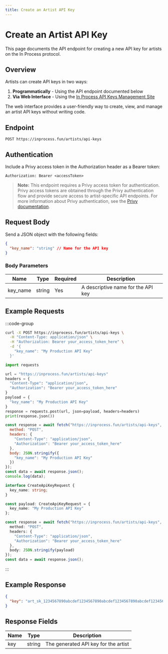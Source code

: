 ```yaml
---
title: Create an Artist API Key
---
```


# Create an Artist API Key

This page documents the API endpoint for creating a new API key for artists on the In Process protocol.

## Overview

Artists can create API keys in two ways:
1. **Programmatically** - Using the API endpoint documented below
2. **Via Web Interface** - Using the [In Process API Keys Management Site](https://inprocess.fun/manage/api-keys)

The web interface provides a user-friendly way to create, view, and manage an artist API keys without writing code.

## Endpoint

```http
POST https://inprocess.fun/artists/api-keys
```

## Authentication

Include a Privy access token in the Authorization header as a Bearer token:

```http
Authorization: Bearer <accessToken>
```

> **Note:** This endpoint requires a Privy access token for authentication. Privy access tokens are obtained through the Privy authentication flow and provide secure access to artist-specific API endpoints. For more information about Privy authentication, see the [Privy documentation](https://docs.privy.io/authentication/user-authentication/access-tokens#getting-the-access-token).

## Request Body

Send a JSON object with the following fields:

```json
{
  "key_name": "string" // Name for the API key
}
```

### Body Parameters

| Name           | Type   | Required | Description                    |
| -------------- | ------ | -------- | ------------------------------ |
| key_name       | string | Yes      | A descriptive name for the API key |

## Example Requests

:::code-group

```bash [cURL]
curl -X POST https://inprocess.fun/artists/api-keys \
  -H "Content-Type: application/json" \
  -H "Authorization: Bearer your_access_token_here" \
  -d '{
    "key_name": "My Production API Key"
  }'
```

```python [Python]
import requests

url = "https://inprocess.fun/artists/api-keys"
headers = {
  "Content-Type": "application/json",
  "Authorization": "Bearer your_access_token_here"
}
payload = {
  "key_name": "My Production API Key"
}
response = requests.post(url, json=payload, headers=headers)
print(response.json())
```

```javascript [JavaScript]
const response = await fetch("https://inprocess.fun/artists/api-keys", {
  method: "POST",
  headers: {
    "Content-Type": "application/json",
    "Authorization": "Bearer your_access_token_here"
  },
  body: JSON.stringify({
    "key_name": "My Production API Key"
  })
});
const data = await response.json();
console.log(data);
```

```typescript [TypeScript]
interface CreateApiKeyRequest {
  key_name: string;
}

const payload: CreateApiKeyRequest = {
  key_name: "My Production API Key"
};

const response = await fetch("https://inprocess.fun/artists/api-keys", {
  method: "POST",
  headers: {
    "Content-Type": "application/json",
    "Authorization": "Bearer your_access_token_here"
  },
  body: JSON.stringify(payload)
});
const data = await response.json();
```

:::

## Example Response

```json
{
  "key": "art_sk_1234567890abcdef1234567890abcdef1234567890abcdef1234567890abcdef"
}
```

## Response Fields

| Name | Type   | Description                          |
| ---- | ------ | ------------------------------------ |
| key  | string | The generated API key for the artist |
